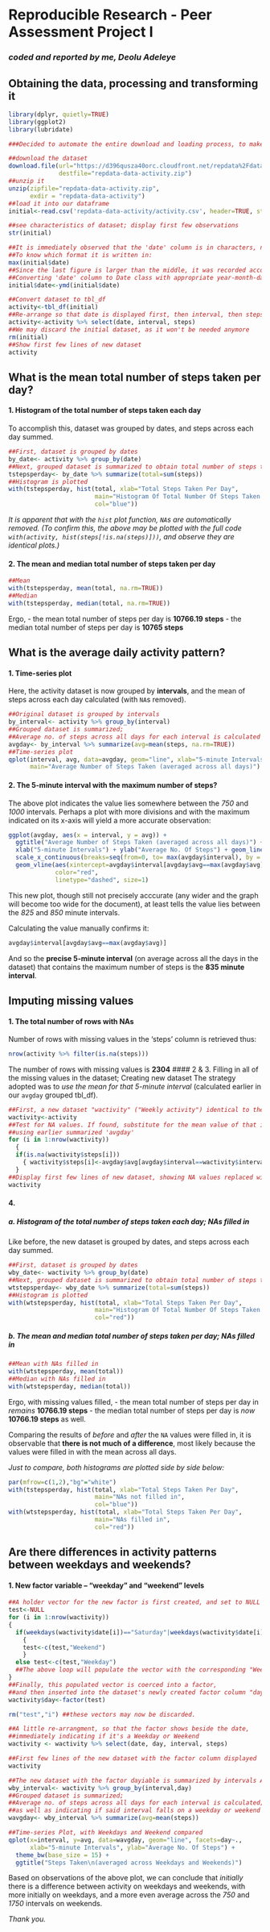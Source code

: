 Reproducible Research - Peer Assessment Project I
===================
### *coded and reported by me, Deolu Adeleye*


## Obtaining the data, processing and transforming it
```r
library(dplyr, quietly=TRUE)
library(ggplot2)
library(lubridate)

###Decided to automate the entire download and loading process, to make it machine reproducible

##download the dataset
download.file(url="https://d396qusza40orc.cloudfront.net/repdata%2Fdata%2Factivity.zip",
              destfile="repdata-data-activity.zip")
##unzip it
unzip(zipfile="repdata-data-activity.zip",
      exdir = "repdata-data-activity")
##load it into our dataframe
initial<-read.csv('repdata-data-activity/activity.csv', header=TRUE, stringsAsFactors=FALSE,na.strings = "NA")

##see characteristics of dataset; display first few observations
str(initial)

##It is immediately observed that the 'date' column is in characters, not Date class.
##To know which format it is written in:
max(initial$date)
##Since the last figure is larger than the middle, it was recorded according to YEAR-MONTH-DAY format
##Converting 'date' column to Date class with appropriate year-month-day (ymd) function
initial$date<-ymd(initial$date)

##Convert dataset to tbl_df
activity<-tbl_df(initial)
##Re-arrange so that date is displayed first, then interval, then steps
activity<-activity %>% select(date, interval, steps)
##We may discard the initial dataset, as it won't be needed anymore
rm(initial)
##Show first few lines of new dataset
activity
```

## What is the mean total number of steps taken per day?
#### 1. Histogram of the total number of steps taken each day
To accomplish this, dataset was grouped by dates, and steps across each day summed.
```r
##First, dataset is grouped by dates
by_date<- activity %>% group_by(date)
##Next, grouped dataset is summarized to obtain total number of steps taken each day
tstepsperday<- by_date %>% summarize(total=sum(steps))
##Histogram is plotted
with(tstepsperday, hist(total, xlab="Total Steps Taken Per Day",
                        main="Histogram Of Total Number Of Steps Taken Each Day",
                        col="blue"))
```

*It is apparent that with the ```hist``` plot function, ```NA```s are automatically removed.
(To confirm this, the above may be plotted with the full code ```with(activity, hist(steps[!is.na(steps)]))```, and observe they are identical plots.)*

#### 2. The mean and median total number of steps taken per day
```r
##Mean
with(tstepsperday, mean(total, na.rm=TRUE))
##Median
with(tstepsperday, median(total, na.rm=TRUE))
```
Ergo,
 - the mean total number of steps per day is **10766.19 steps** 
 - the median total number of steps per day is **10765 steps** 
 
## What is the average daily activity pattern?
#### 1. Time-series plot
Here, the activity dataset is now grouped by **intervals**, and the mean of steps across each day calculated (with ```NA```s removed).
```r
##Original dataset is grouped by intervals
by_interval<- activity %>% group_by(interval)
##Grouped dataset is summarized;
##Average no. of steps across all days for each interval is calculated
avgday<- by_interval %>% summarize(avg=mean(steps, na.rm=TRUE))
##Time-series plot
qplot(interval, avg, data=avgday, geom="line", xlab="5-minute Intervals", ylab="Average No. Of Steps",
      main="Average Number of Steps Taken (averaged across all days)")
```

#### 2. The 5-minute interval with the maximum number of steps?
The above plot indicates the value lies somewhere between the *750* and *1000* intervals. Perhaps a plot with more divisions and with the maximum indicated on its x-axis will yield a more accurate observation:
```r
ggplot(avgday, aes(x = interval, y = avg)) +
  ggtitle("Average Number of Steps Taken (averaged across all days)") +
  xlab("5-minute Intervals") + ylab("Average No. Of Steps") + geom_line() +
  scale_x_continuous(breaks=seq(from=0, to= max(avgday$interval), by = 50)) +
  geom_vline(aes(xintercept=avgday$interval[avgday$avg==max(avgday$avg)]),
             color="red",
             linetype="dashed", size=1)
```
This new plot, though still not precisely acccurate (any wider and the graph will become too wide for the document), at least tells the value lies between the *825* and *850* minute intervals.

Calculating the value manually confirms it:
```r
avgday$interval[avgday$avg==max(avgday$avg)]
```
And so the **precise 5-minute interval** (on average across all the days in the dataset) that contains the maximum number of steps is the **835 minute interval**.

## Imputing missing values
#### 1. The total number of rows with NAs
Number of rows with missing values in the 'steps' column is retrieved thus:
```r
nrow(activity %>% filter(is.na(steps)))
```
The number of rows with missing values is **2304**
#### 2 & 3. Filling in all of the missing values in the dataset; Creating new dataset
The strategy adopted was to *use the mean for that 5-minute interval* (calculated earlier in our ```avgday``` grouped tbl_df).
```r
##First, a new dataset "wactivity" ("Weekly activity") identical to the original is created.
wactivity<-activity
##Test for NA values. If found, substitute for the mean value of that interval across all days
##using earlier summarized 'avgday'
for (i in 1:nrow(wactivity))
  {
  if(is.na(wactivity$steps[i]))
    { wactivity$steps[i]<-avgday$avg[avgday$interval==wactivity$interval[i]]}
  }
##Display first few lines of new dataset, showing NA values replaced with mean values.
wactivity
```

#### 4.
##### a. Histogram of the total number of steps taken each day; NAs filled in
Like before, the new dataset is grouped by dates, and steps across each day summed.
```r
##First, dataset is grouped by dates
wby_date<- wactivity %>% group_by(date)
##Next, grouped dataset is summarized to obtain total number of steps taken each day
wtstepsperday<- wby_date %>% summarize(total=sum(steps))
##Histogram is plotted
with(wtstepsperday, hist(total, xlab="Total Steps Taken Per Day",
                        main="Histogram Of Total Number Of Steps Taken Each Day",
                        col="red"))
```

##### b. The mean and median total number of steps taken per day; NAs filled in
```r
##Mean with NAs filled in
with(wtstepsperday, mean(total))
##Median with NAs filled in
with(wtstepsperday, median(total))
```
Ergo, with missing values filled,
 - the mean total number of steps per day in *remains* **10766.19 steps** 
 - the median total number of steps per day is *now* **10766.19 steps** as well.
 
Comparing the results of *before* and *after* the ```NA``` values were filled in, it is observable that **there is not much of a difference**, most likely because the values were filled in with the mean across all days.

*Just to compare, both histograms are plotted side by side below:*
```r
par(mfrow=c(1,2),"bg"="white")
with(tstepsperday, hist(total, xlab="Total Steps Taken Per Day",
                        main="NAs not filled in",
                        col="blue"))
with(wtstepsperday, hist(total, xlab="Total Steps Taken Per Day",
                        main="NAs filled in",
                        col="red"))
```

## Are there differences in activity patterns between weekdays and weekends?
#### 1. New factor variable -- "weekday" and "weekend" levels
```r
##A holder vector for the new factor is first created, and set to NULL
test<-NULL
for (i in 1:nrow(wactivity))
{
  if(weekdays(wactivity$date[i])=="Saturday"|weekdays(wactivity$date[i])=="Sunday")
    {
    test<-c(test,"Weekend")
    }
  else test<-c(test,"Weekday")
  ##The above loop will populate the vector with the corresponding "Weekday" and "Weekend" values
}
##Finally, this populated vector is coerced into a factor,
##and then inserted into the dataset's newly created factor column "day"
wactivity$day<-factor(test)

rm("test","i") ##these vectors may now be discarded.

##A little re-arrangment, so that the factor shows beside the date,
##immediately indicating if it's a Weekday or Weekend
wactivity <- wactivity %>% select(date, day, interval, steps)

##First few lines of the new dataset with the factor column displayed
wactivity
```

```r
##The new dataset with the factor dayiable is summarized by intervals AND factor, in that order
wby_interval<- wactivity %>% group_by(interval,day)
##Grouped dataset is summarized;
##Average no. of steps across all days for each interval is calculated;
##as well as indicating if said interval falls on a weekday or weekend
wavgday<- wby_interval %>% summarize(avg=mean(steps))

##Time-series Plot, with Weekdays and Weekend compared
qplot(x=interval, y=avg, data=wavgday, geom="line", facets=day~.,
      xlab="5-minute Intervals", ylab="Average No. Of Steps") +
  theme_bw(base_size = 15) +
  ggtitle("Steps Taken\n(averaged across Weekdays and Weekends)")
```

Based on observations of the above plot, we can conclude that *initially* there is a difference between activity on weekdays and weekends, with more initially on weekdays, and a more even average across the *750* and *1750* intervals on weekends.

*Thank you.*
